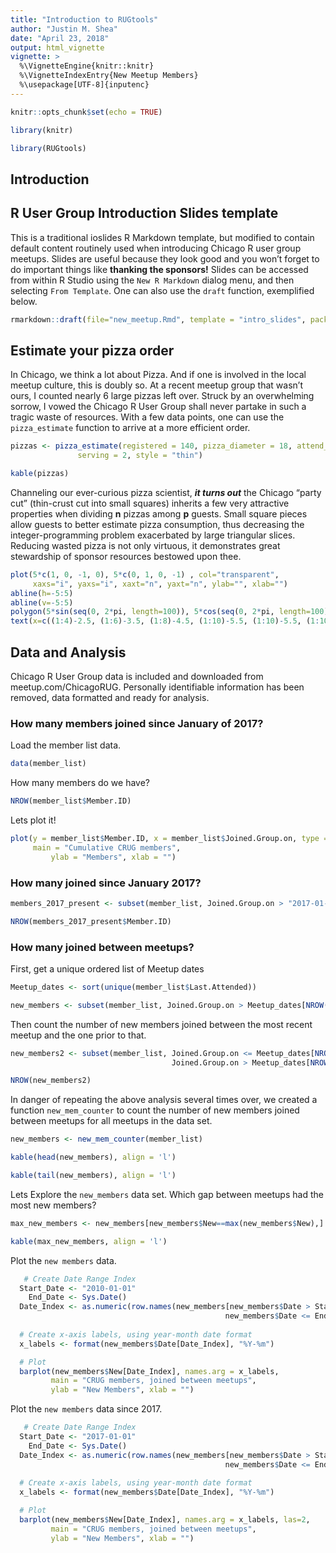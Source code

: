 ```yaml
---
title: "Introduction to RUGtools"
author: "Justin M. Shea"
date: "April 23, 2018"
output: html_vignette
vignette: >
  %\VignetteEngine{knitr::knitr}
  %\VignetteIndexEntry{New Meetup Members}
  %\usepackage[UTF-8]{inputenc}
---
```


```r
knitr::opts_chunk$set(echo = TRUE)

library(knitr)

library(RUGtools)
```

## Introduction



## R User Group Introduction Slides template

This is a traditional ioslides R Markdown template, but modified to contain default content routinely used when introducing Chicago R user group meetups.
Slides are useful because they look good and you won't forget to do important things
like **thanking the sponsors!** Slides can be accessed from within R Studio 
using the `New R Markdown` dialog menu, and then selecting `From Template`. 
One can also use the `draft` function, exemplified below.

```r
rmarkdown::draft(file="new_meetup.Rmd", template = "intro_slides", package="RUGtools")
```

## Estimate your pizza order

In Chicago, we think a lot about Pizza. And if one is involved in the local meetup 
culture, this is doubly so. At a recent meetup group that wasn't ours, I counted 
nearly 6 large pizzas left over. Struck by an overwhelming sorrow, I vowed the 
Chicago R User Group shall never partake in such a tragic waste of resources. 
With a few data points, one can use the `pizza_estimate` function to arrive at
a more efficient order.

```r

pizzas <- pizza_estimate(registered = 140, pizza_diameter = 18, attend_rate = 0.60, 
               serving = 2, style = "thin")

kable(pizzas)
```
 
Channeling our ever-curious pizza scientist, _**it turns out**_ the Chicago
"party cut" (thin-crust cut into small squares) inherits a few very attractive 
properties when dividing **n** pizzas among **p** guests. Small square pieces allow 
guests to better estimate pizza consumption, thus decreasing the integer-programming 
problem exacerbated by large triangular slices. Reducing wasted pizza is not only 
virtuous, it demonstrates great stewardship of sponsor resources bestowed upon thee.

```r
plot(5*c(1, 0, -1, 0), 5*c(0, 1, 0, -1) , col="transparent",
     xaxs="i", yaxs="i", xaxt="n", yaxt="n", ylab="", xlab="")
abline(h=-5:5)
abline(v=-5:5)
polygon(5*sin(seq(0, 2*pi, length=100)), 5*cos(seq(0, 2*pi, length=100)))
text(x=c((1:4)-2.5, (1:6)-3.5, (1:8)-4.5, (1:10)-5.5, (1:10)-5.5, (1:10)-5.5, (1:10)-5.5, (1:8)-4.5, (1:6)-3.5, (1:4)-2.5), y=c(rep(5,4), rep(4,6), rep(3,8), rep(2,10), rep(1,10), rep(0,10), rep(-1,10), rep(-2,8), rep(-3,6), rep(-4,4))-0.5, labels=1:76)
```
 


## Data and Analysis

Chicago R User Group data is included and downloaded from meetup.com/ChicagoRUG.
Personally identifiable information has been removed, data formatted and ready for analysis.

###  How many members joined since January of 2017?
 
Load the member list data.

```r
data(member_list)
```

How many members do we have?

```r
NROW(member_list$Member.ID)
```

Lets plot it!

```r
plot(y = member_list$Member.ID, x = member_list$Joined.Group.on, type = "l", col = "blue",
     main = "Cumulative CRUG members",  
         ylab = "Members", xlab = "")
```

### How many joined since January 2017?

```r
members_2017_present <- subset(member_list, Joined.Group.on > "2017-01-01")

NROW(members_2017_present$Member.ID)

```


###  How many joined between meetups? 

First, get a unique ordered list of Meetup dates

```r
Meetup_dates <- sort(unique(member_list$Last.Attended))

new_members <- subset(member_list, Joined.Group.on > Meetup_dates[NROW(Meetup_dates)])

```
 
Then count the number of new members joined between the most recent meetup and the one prior to that.

```r
new_members2 <- subset(member_list, Joined.Group.on <= Meetup_dates[NROW(Meetup_dates)] &
                                    Joined.Group.on > Meetup_dates[NROW(Meetup_dates)-1])

NROW(new_members2)
```

In danger of repeating the above analysis several times over, we created a function `new_mem_counter` to count the number of new members joined between meetups for 
all meetups in the data set.

```r
new_members <- new_mem_counter(member_list)

kable(head(new_members), align = 'l')

kable(tail(new_members), align = 'l')
```

Lets Explore the `new_members` data set. Which gap between meetups had the most new members?
 
```r
max_new_members <- new_members[new_members$New==max(new_members$New),]

kable(max_new_members, align = 'l')
```

Plot the `new members` data.

```r
   # Create Date Range Index
  Start_Date <- "2010-01-01"
    End_Date <- Sys.Date()
  Date_Index <- as.numeric(row.names(new_members[new_members$Date > Start_Date &
                                                new_members$Date <= End_Date,]))
  
  # Create x-axis labels, using year-month date format
  x_labels <- format(new_members$Date[Date_Index], "%Y-%m")

  # Plot
  barplot(new_members$New[Date_Index], names.arg = x_labels,
         main = "CRUG members, joined between meetups",  
         ylab = "New Members", xlab = "")
```

Plot the `new members` data since 2017.

```r
   # Create Date Range Index
  Start_Date <- "2017-01-01"
    End_Date <- Sys.Date()
  Date_Index <- as.numeric(row.names(new_members[new_members$Date > Start_Date &
                                                new_members$Date <= End_Date,]))
  
  # Create x-axis labels, using year-month date format
  x_labels <- format(new_members$Date[Date_Index], "%Y-%m")

  # Plot
  barplot(new_members$New[Date_Index], names.arg = x_labels, las=2,
         main = "CRUG members, joined between meetups",  
         ylab = "New Members", xlab = "")
```
 